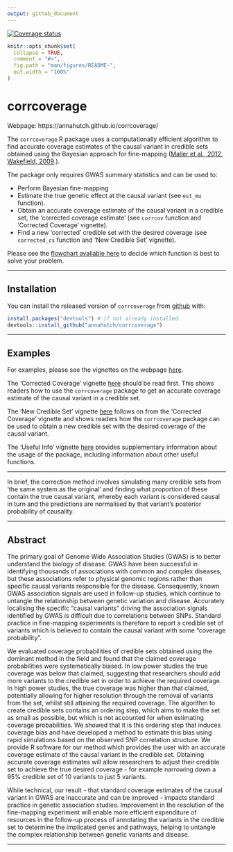 ```yaml
---
output: github_document
---
```


<!-- README.md is generated from README.Rmd. Please edit that file -->

[![Coverage status](https://codecov.io/gh/annahutch/corrcoverage/branch/master/graph/badge.svg)](https://codecov.io/github/annahutch/corrcoverage?branch=master)

```r
knitr::opts_chunk$set(
  collapse = TRUE,
  comment = "#>",
  fig.path = "man/figures/README-",
  out.width = "100%"
)
```

# corrcoverage

Webpage: https://annahutch.github.io/corrcoverage/

The `corrcoverage` R package uses a computationally efficient algorithm to find accurate coverage estimates of the causal variant in credible sets obtained using the Bayesian approach for fine-mapping ([Maller et al., 2012](https://www.ncbi.nlm.nih.gov/pubmed/23104008), [Wakefield, 2009](https://onlinelibrary.wiley.com/doi/abs/10.1002/gepi.20359).).

The package only requires GWAS summary statistics and can be used to:

* Perform Bayesian fine-mapping
* Estimate the true genetic effect at the causal variant (see `est_mu` function).
* Obtain an accurate coverage estimate of the causal variant in a credible set, the 'corrected coverage estimate' (see `corrcov` function and 'Corrected Coverage' vignette).
* Find a new 'corrected' credible set with the desired coverage (see `corrected_cs` function and 'New Credible Set' vignette).

Please see the [flowchart avaliable here](https://annahutch.github.io/PhD/package_flowchart.html) to decide which function is best to solve your problem.

----

## Installation

You can install the released version of `corrcoverage` from [github](https://github.com/) with:

``` r
install.packages("devtools") # if not already installed
devtools::install_github("annahutch/corrcoverage")
```

----

## Examples

For examples, please see the vignettes on the webpage [here](http://annahutch.github.io/corrcoverage/articles/my-vignette.html). 

The 'Corrected Coverage' vignette [here](https://annahutch.github.io/corrcoverage/articles/my-vignette.html) should be read first. This shows readers how to use the `corrcoverage` package to get an accurate coverage estimate of the causal variant in a credible set.

The 'New Credible Set' vignette [here](https://annahutch.github.io/corrcoverage/articles/New-Credible-Set.html) follows on from the 'Corrected Coverage' vignette and shows readers how the `corrcoverage` package can be used to obtain a new credible set with the desired coverage of the causal variant.

The 'Useful Info' vignette [here](https://annahutch.github.io/corrcoverage/articles/Useful-Info.html) provides supplementary information about the usage of the package, including information about other useful functions. 

----

In brief, the correction method involves simulating many credible sets from 'the same system as the original' and finding what proportion of these contain the true causal variant, whereby each variant is considered causal in turn and the predictions are normalised by that variant's posterior probability of causality. 

----

## Abstract

The primary goal of Genome Wide Association Studies (GWAS) is to better understand the biology of disease. GWAS have been successful in identifying thousands of associations with common and complex diseases, but these associations refer to physical genomic regions rather than specific causal variants responsible for the disease. Consequently, known GWAS association signals are used in follow-up studies, which continue to untangle the relationship between genetic variation and disease. Accurately localising the specific “causal variants” driving the association signals identified by GWAS is difficult due to correlations between SNPs. Standard practice in fine-mapping experiments is therefore to report a credible set of variants which is believed to contain the causal variant with some “coverage probability”.

We evaluated coverage probabilities of credible sets obtained using the dominant method in the field and found that the claimed coverage probabilities were systematically biased. In low power studies the true coverage was below that claimed, suggesting that researchers should add more variants to the credible set in order to achieve the required coverage. In high power studies, the true coverage was higher than that claimed, potentially allowing for higher resolution through the removal of variants from the set, whilst still attaining the required coverage. The algorithm to create credible sets contains an ordering step, which aims to make the set as small as possible, but which is not accounted for when estimating coverage probabilities. We showed that it is this ordering step that induces coverage bias and have developed a method to estimate this bias using rapid simulations based on the observed SNP correlation structure. We provide R software for our method which provides the user with an accurate coverage estimate of the causal variant in the credible set. Obtaining accurate coverage estimates will allow researchers to adjust their credible set to achieve the true desired coverage - for example narrowing down a 95% credible set of 10 variants to just 5 variants. 

While technical, our result - that standard coverage estimates of the causal variant in GWAS are inaccurate and can be improved - impacts standard practice in genetic association studies. Improvement in the resolution of the fine-mapping experiment will enable more efficient expenditure of resources in the follow-up process of annotating the variants in the credible set to determine the implicated genes and pathways, helping to untangle the complex relationship between genetic variants and disease.

-----

